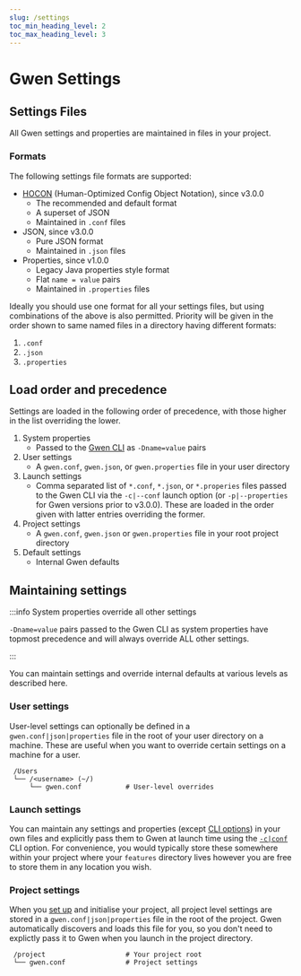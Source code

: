```yaml
--- 
slug: /settings
toc_min_heading_level: 2
toc_max_heading_level: 3
---
```



# Gwen Settings

## Settings Files

All Gwen settings and properties are maintained in files in your project.

### Formats

The following settings file formats are supported:

- [HOCON](https://github.com/lightbend/config/blob/master/HOCON.md#hocon-human-optimized-config-object-notation) (Human-Optimized Config Object Notation), since <Link to="https://github.com/gwen-interpreter/gwen-web/releases/tag/v3.0.0">v3.0.0</Link>
  - The recommended and default format
  - A superset of JSON
  - Maintained in `.conf` files
- JSON, since <Link to="https://github.com/gwen-interpreter/gwen-web/releases/tag/v3.0.0">v3.0.0</Link>
  - Pure JSON format
  - Maintained in `.json` files
- Properties, since <Link to="https://github.com/gwen-interpreter/gwen-web/releases/tag/v1.0.0">v1.0.0</Link>
  - Legacy Java properties style format
  - Flat `name = value` pairs
  - Maintained in `.properties` files

Ideally you should use one format for all your settings files, but using combinations of the above is also permitted. Priority will be given in the order shown to same named files in a directory having different formats:

1. `.conf`
2. `.json`
3. `.properties`

## Load order and precedence

Settings are loaded in the following order of precedence, with those higher in the list overriding the lower.

1. System properties
    - Passed to the [Gwen CLI](/docs/cli) as `-Dname=value` pairs
2. User settings
    - A `gwen.conf`, `gwen.json`, or `gwen.properties` file in your user directory
3. Launch settings
    - Comma separated list of `*.conf`, `*.json`, or `*.properies` files passed to the Gwen CLI via the `-c|--conf` launch option (or `-p|--properties` for Gwen versions prior to v3.0.0). These are loaded in the order given with latter entries overriding the former.
4. Project settings
    - A `gwen.conf`, `gwen.json` or `gwen.properties` file in your root project directory
5. Default settings
    - Internal Gwen defaults

## Maintaining settings

:::info System properties override all other settings

`-Dname=value` pairs passed to the Gwen CLI as system properties have topmost precedence and will always override ALL other settings.

:::

You can maintain settings and override internal defaults at various levels as described here.

### User settings

User-level settings can optionally be defined in a `gwen.conf|json|properties` file in the root of your user directory on a machine. These are useful when you want to override certain settings on a machine for a user.

```
 /Users
 └── /<username> (~/) 
     └── gwen.conf           # User-level overrides
```

### Launch settings

You can maintain any settings and properties (except [CLI options](/docs/settings/reference#cli-settings)) in your own files and explicitly pass them to Gwen at launch time using the [`-c|conf`](/docs/cli#gwen-cli-options-conf) CLI option. For convenience, you would typically store these somewhere within your project where your `features` directory lives however you are free to store them in any location you wish.

### Project settings

When you [set up](/docs/get-started) and initialise your project, all project level settings are stored in a `gwen.conf|json|properties` file in the root of the project. Gwen automatically discovers and loads this file for you, so you don't need to explictly pass it to Gwen when you launch in the project directory.

```
 /project                    # Your project root
 └── gwen.conf               # Project settings
```
